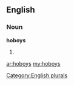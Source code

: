 ==English==

===Noun===
'''hoboys'''

# {{plural of|[[hoboy]]}}

[[Category:English plurals]]

[[ar:hoboys]]
[[my:hoboys]]